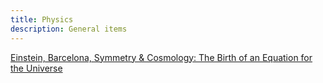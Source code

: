 ```yaml
---
title: Physics
description: General items
---
```


[Einstein, Barcelona, Symmetry & Cosmology: The Birth of an Equation for the Universe](https://arxiv.org/pdf/2309.02477.pdf)